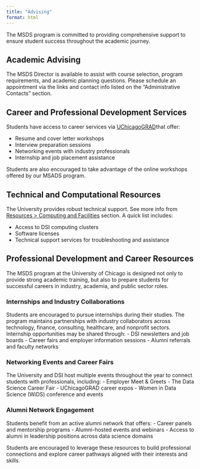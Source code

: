 ```yaml
---
title: "Advising"
format: html
---
```


The MSDS program is committed to providing comprehensive support to ensure student success throughout the academic journey.

## Academic Advising

The MSDS Director is available to assist with course selection, program requirements, and academic planning questions. Please schedule an appointment via the links and contact info listed on the "Administrative Contacts" section. 

## Career and Professional Development Services

Students have access to career services via [UChicagoGRAD](https://grad.uchicago.edu/career-development/)that offer:

- Resume and cover letter workshops
- Interview preparation sessions
- Networking events with industry professionals
- Internship and job placement assistance

Students are also encouraged to take advantage of the online workshops offered by our MSADS program.  

## Technical and Computational Resources

The University provides robust technical support. See more info from [Resources > Computing and Facilities](computing.qmd) section. A quick list includes:

- Access to DSI computing clusters
- Software licenses 
- Technical support services for troubleshooting and assistance






## Professional Development and Career Resources

The MSDS program at the University of Chicago is designed not only to provide strong academic training, but also to prepare students for successful careers in industry, academia, and public sector roles.

### Internships and Industry Collaborations

Students are encouraged to pursue internships during their studies. The program maintains partnerships with industry collaborators across technology, finance, consulting, healthcare, and nonprofit sectors. Internship opportunities may be shared through:
- DSI newsletters and job boards
- Career fairs and employer information sessions
- Alumni referrals and faculty networks

### Networking Events and Career Fairs

The University and DSI host multiple events throughout the year to connect students with professionals, including:
- Employer Meet & Greets
- The Data Science Career Fair
- UChicagoGRAD career expos
- Women in Data Science (WiDS) conference and events

### Alumni Network Engagement

Students benefit from an active alumni network that offers:
- Career panels and mentorship programs
- Alumni-hosted events and webinars
- Access to alumni in leadership positions across data science domains

Students are encouraged to leverage these resources to build professional connections and explore career pathways aligned with their interests and skills.

